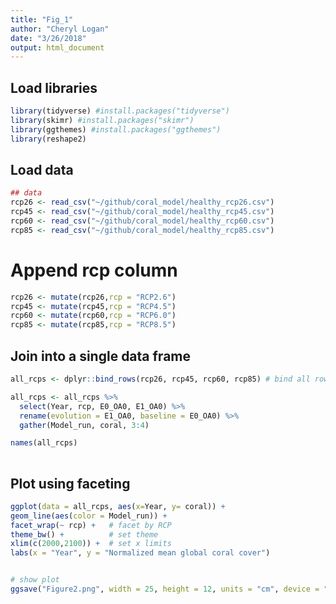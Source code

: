 ```yaml
---
title: "Fig_1"
author: "Cheryl Logan"
date: "3/26/2018"
output: html_document
---
```

## Load libraries
```r
library(tidyverse) #install.packages("tidyverse")
library(skimr) #install.packages("skimr")
library(ggthemes) #install.packages("ggthemes")
library(reshape2)
```

## Load data
```r
## data
rcp26 <- read_csv("~/github/coral_model/healthy_rcp26.csv") 
rcp45 <- read_csv("~/github/coral_model/healthy_rcp45.csv") 
rcp60 <- read_csv("~/github/coral_model/healthy_rcp60.csv") 
rcp85 <- read_csv("~/github/coral_model/healthy_rcp85.csv") 
```

# Append rcp column
```r
rcp26 <- mutate(rcp26,rcp = "RCP2.6")
rcp45 <- mutate(rcp45,rcp = "RCP4.5")
rcp60 <- mutate(rcp60,rcp = "RCP6.0")
rcp85 <- mutate(rcp85,rcp = "RCP8.5")
```

## Join into a single data frame
```r
all_rcps <- dplyr::bind_rows(rcp26, rcp45, rcp60, rcp85) # bind all rows together

all_rcps <- all_rcps %>%
  select(Year, rcp, E0_OA0, E1_OA0) %>%
  rename(evolution = E1_OA0, baseline = E0_OA0) %>%
  gather(Model_run, coral, 3:4)

names(all_rcps)
  
```

## Plot using faceting
```r
ggplot(data = all_rcps, aes(x=Year, y= coral)) + 
geom_line(aes(color = Model_run)) +
facet_wrap(~ rcp) +   # facet by RCP
theme_bw() +          # set theme
xlim(c(2000,2100)) +  # set x limits
labs(x = "Year", y = "Normalized mean global coral cover") 


# show plot
ggsave("Figure2.png", width = 25, height = 12, units = "cm", device = "png") # save plot
```


  
